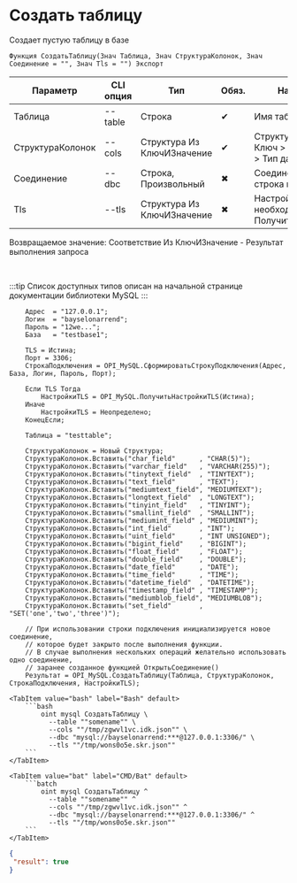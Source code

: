 ﻿---
sidebar_position: 3
description: Создать таблицу и другие функции для работы с MySQL в Открытом пакете интеграций - бесплатной open-source библиотеке интеграций для 1С:Предприятие 8, OneScript и CLI
keywords: [1C, 1С, 1С:Предприятие, 1С:Предприятие 8.3, API, Интеграция, Сервисы, Обмен, OneScript, CLI, MySQL]
---


# Создать таблицу
 Создает пустую таблицу в базе



`Функция СоздатьТаблицу(Знач Таблица, Знач СтруктураКолонок, Знач Соединение = "", Знач Tls = "") Экспорт`

  | Параметр | CLI опция | Тип | Обяз. | Назначение |
  |-|-|-|-|-|
  | Таблица | --table | Строка | &#x2714; | Имя таблицы |
  | СтруктураКолонок | --cols | Структура Из КлючИЗначение | &#x2714; | Структура колонок: Ключ > имя, Значение > Тип данных |
  | Соединение | --dbc | Строка, Произвольный | &#x2716; | Соединение или строка подключения |
  | Tls | --tls | Структура Из КлючИЗначение | &#x2716; | Настройки TLS, если необходимо. См. ПолучитьНастройкиTls |

  
  Возвращаемое значение:   Соответствие Из КлючИЗначение - Результат выполнения запроса

<br/>

:::tip
Список доступных типов описан на начальной странице документации библиотеки MySQL
:::
<br/>



```bsl title="Пример использования для 1С:Предприятие/OneScript"
    Адрес  = "127.0.0.1";
    Логин  = "bayselonarrend";
    Пароль = "12we...";
    База   = "testbase1";

    TLS = Истина;
    Порт = 3306;
    СтрокаПодключения = OPI_MySQL.СформироватьСтрокуПодключения(Адрес, База, Логин, Пароль, Порт);

    Если TLS Тогда
        НастройкиTLS = OPI_MySQL.ПолучитьНастройкиTLS(Истина);
    Иначе
        НастройкиTLS = Неопределено;
    КонецЕсли;

    Таблица = "testtable";

    СтруктураКолонок = Новый Структура;
    СтруктураКолонок.Вставить("char_field"      , "CHAR(5)");
    СтруктураКолонок.Вставить("varchar_field"   , "VARCHAR(255)");
    СтруктураКолонок.Вставить("tinytext_field"  , "TINYTEXT");
    СтруктураКолонок.Вставить("text_field"      , "TEXT");
    СтруктураКолонок.Вставить("mediumtext_field", "MEDIUMTEXT");
    СтруктураКолонок.Вставить("longtext_field"  , "LONGTEXT");
    СтруктураКолонок.Вставить("tinyint_field"   , "TINYINT");
    СтруктураКолонок.Вставить("smallint_field"  , "SMALLINT");
    СтруктураКолонок.Вставить("mediumint_field" , "MEDIUMINT");
    СтруктураКолонок.Вставить("int_field"       , "INT");
    СтруктураКолонок.Вставить("uint_field"      , "INT UNSIGNED");
    СтруктураКолонок.Вставить("bigint_field"    , "BIGINT");
    СтруктураКолонок.Вставить("float_field"     , "FLOAT");
    СтруктураКолонок.Вставить("double_field"    , "DOUBLE");
    СтруктураКолонок.Вставить("date_field"      , "DATE");
    СтруктураКолонок.Вставить("time_field"      , "TIME");
    СтруктураКолонок.Вставить("datetime_field"  , "DATETIME");
    СтруктураКолонок.Вставить("timestamp_field" , "TIMESTAMP");
    СтруктураКолонок.Вставить("mediumblob_field", "MEDIUMBLOB");
    СтруктураКолонок.Вставить("set_field"       , "SET('one','two','three')");

    // При использовании строки подключения инициализируется новое соединение,
    // которое будет закрыто после выполнения функции.
    // В случае выполнения нескольких операций желательно использовать одно соединение,
    // заранее созданное функцией ОткрытьСоединение()
    Результат = OPI_MySQL.СоздатьТаблицу(Таблица, СтруктураКолонок, СтрокаПодключения, НастройкиTLS);
```
    

 <Tabs>
  
    <TabItem value="bash" label="Bash" default>
        ```bash
            oint mysql СоздатьТаблицу \
              --table ""somename"" \
              --cols ""/tmp/zgwvl1vc.idk.json"" \
              --dbc "mysql://bayselonarrend:***@127.0.0.1:3306/" \
              --tls ""/tmp/wons0o5e.skr.json""
        ```
    </TabItem>
  
    <TabItem value="bat" label="CMD/Bat" default>
        ```batch
            oint mysql СоздатьТаблицу ^
              --table ""somename"" ^
              --cols ""/tmp/zgwvl1vc.idk.json"" ^
              --dbc "mysql://bayselonarrend:***@127.0.0.1:3306/" ^
              --tls ""/tmp/wons0o5e.skr.json""
        ```
    </TabItem>
</Tabs>


```json title="Результат"
{
 "result": true
}
```
